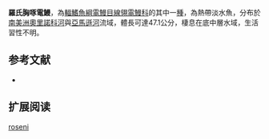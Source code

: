 {{Speciesbox
| name = 羅氏胸啄電鰻
| image = 
| image_caption = 
| image_width = 250px
| status = NE
| status_system = IUCN3.1
| genus = Sternarchorhynchus
| species = roseni
| authority = [[Mago-Leccia|Mago-Leccia]], 1994
| synonyms = 
}}
'''羅氏胸啄電鰻'''，為[[輻鰭魚綱|輻鰭魚綱]][[電鰻目|電鰻目]][[線翎電鰻科|線翎電鰻科]]的其中一[[種|種]]，為熱帶淡水魚，分布於[[南美洲|南美洲]][[奧里諾科河|奧里諾科河]]與[[亞馬遜河|亞馬遜河]]流域，體長可達47.1公分，棲息在底中層水域，生活習性不明。

==参考文献==
*{{FishBase_species|genus=Sternarchorhynchus|species=roseni|year=2015|month=10}}

== 扩展阅读 ==
{{refbegin}}
{{wikispecies-inline|Sternarchorhynchus roseni|羅氏胸啄電鰻}}
{{refend}}
{{Taxonbar|from=Q3498788}}

[[Category:胸啄電鰻屬|roseni]]


{{animal-stub}}